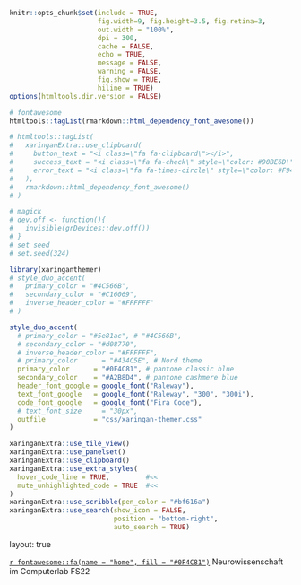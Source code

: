```r
knitr::opts_chunk$set(include = TRUE,
                      fig.width=9, fig.height=3.5, fig.retina=3,
                      out.width = "100%",
                      dpi = 300,
                      cache = FALSE,
                      echo = TRUE,
                      message = FALSE, 
                      warning = FALSE,
                      fig.show = TRUE,
                      hiline = TRUE)
options(htmltools.dir.version = FALSE)

# fontawesome
htmltools::tagList(rmarkdown::html_dependency_font_awesome())

# htmltools::tagList(
#   xaringanExtra::use_clipboard(
#     button_text = "<i class=\"fa fa-clipboard\"></i>",
#     success_text = "<i class=\"fa fa-check\" style=\"color: #90BE6D\"></i>",
#     error_text = "<i class=\"fa fa-times-circle\" style=\"color: #F94144\"></i>"
#   ),
#   rmarkdown::html_dependency_font_awesome()
# )

# magick
# dev.off <- function(){
#   invisible(grDevices::dev.off())
# }
# set seed
# set.seed(324)
```

```r
library(xaringanthemer)
# style_duo_accent(
#   primary_color = "#4C566B",
#   secondary_color = "#C16069",
#   inverse_header_color = "#FFFFFF"
# )

style_duo_accent(
  # primary_color = "#5e81ac", # "#4C566B",
  # secondary_color = "#d08770",
  # inverse_header_color = "#FFFFFF",
  # primary_color      = "#434C5E", # Nord theme
  primary_color      = "#0F4C81", # pantone classic blue
  secondary_color    = "#A2B8D4", # pantone cashmere blue
  header_font_google = google_font("Raleway"),
  text_font_google   = google_font("Raleway", "300", "300i"),
  code_font_google   = google_font("Fira Code"),
  # text_font_size     = "30px",
  outfile            = "css/xaringan-themer.css"
)

xaringanExtra::use_tile_view()
xaringanExtra::use_panelset()
xaringanExtra::use_clipboard()
xaringanExtra::use_extra_styles(
  hover_code_line = TRUE,         #<<
  mute_unhighlighted_code = TRUE  #<<
)
xaringanExtra::use_scribble(pen_color = "#bf616a")
xaringanExtra::use_search(show_icon = FALSE,
                          position = "bottom-right",
                          auto_search = TRUE)
```

layout: true
  
<!-- Home icon -->
<div class="my-footer">
<span>
<a href="https://kogpsy.github.io/neuroscicomplabFS22" target="_blank">`r fontawesome::fa(name = "home", fill = "#0F4C81")`</a> Neurowissenschaft im Computerlab FS22
</span>
</div>


<!-- Name (left) -->
<!-- <div class="my-footer"> -->
<!-- <span> -->
<!-- Andrew Ellis - <a href="https://kogpsy.github.io/neuroscicomplab" target="_blank">kogpsy.github.io/neuroscicomplab</a> -->
<!-- </span> -->
<!-- </div> -->

<!-- slide separator (for xaringan) -->
---

